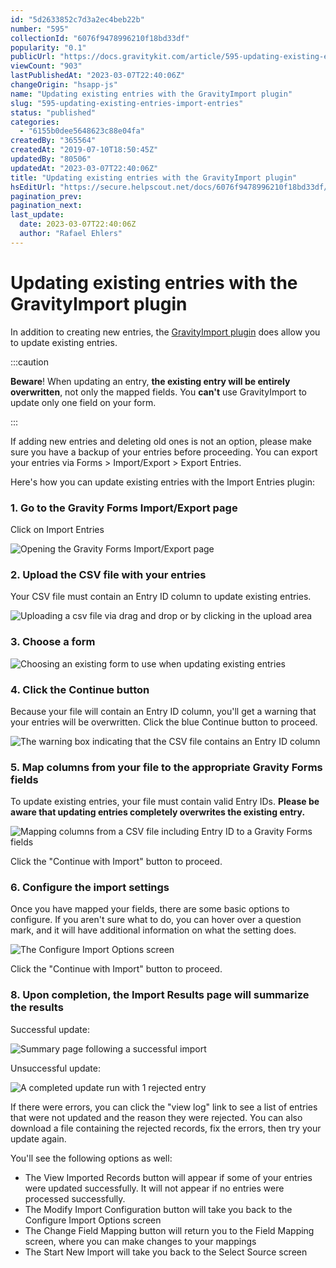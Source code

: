 ```yaml
---
id: "5d2633852c7d3a2ec4beb22b"
number: "595"
collectionId: "6076f9478996210f18bd33df"
popularity: "0.1"
publicUrl: "https://docs.gravitykit.com/article/595-updating-existing-entries-import-entries"
viewCount: "903"
lastPublishedAt: "2023-03-07T22:40:06Z"
changeOrigin: "hsapp-js"
name: "Updating existing entries with the GravityImport plugin"
slug: "595-updating-existing-entries-import-entries"
status: "published"
categories: 
  - "6155b0dee5648623c88e04fa"
createdBy: "365564"
createdAt: "2019-07-10T18:50:45Z"
updatedBy: "80506"
updatedAt: "2023-03-07T22:40:06Z"
title: "Updating existing entries with the GravityImport plugin"
hsEditUrl: "https://secure.helpscout.net/docs/6076f9478996210f18bd33df/article/5d2633852c7d3a2ec4beb22b"
pagination_prev: 
pagination_next: 
last_update:
  date: 2023-03-07T22:40:06Z
  author: "Rafael Ehlers"
---
```


# Updating existing entries with the GravityImport plugin

In addition to creating new entries, the [GravityImport plugin](https://www.gravitykit.com/extensions/gravity-forms-entry-importer/) does allow you to update existing entries.


:::caution

**Beware**! When updating an entry, **the existing entry will be entirely overwritten**, not only the mapped fields. You **can't** use GravityImport to update only one field on your form.

:::

  If adding new entries and deleting old ones is not an option, please make sure you have a backup of your entries before proceeding. You can export your entries via Forms &gt; Import/Export &gt; Export Entries.

Here's how you can update existing entries with the Import Entries plugin:

### 1. Go to the Gravity Forms Import/Export page

Click on Import Entries

![Opening the Gravity Forms Import/Export page](https://s3.amazonaws.com/helpscout.net/docs/assets/54c58489e4b051242988532c/images/5db09b4304286364bc90cb60/file-cs8IjtHW7C.png)

### 2. Upload the CSV file with your entries

Your CSV file must contain an Entry ID column to update existing entries.

![Uploading a csv file via drag and drop or by clicking in the upload area](https://s3.amazonaws.com/helpscout.net/docs/assets/54c58489e4b051242988532c/images/5db09bdf04286364bc90cb6d/file-6v8bhFStji.png)

### 3. Choose a form

![Choosing an existing form to use when updating existing entries](https://s3.amazonaws.com/helpscout.net/docs/assets/54c58489e4b051242988532c/images/5db09d3704286364bc90cb7e/file-TT0mWCiXq8.png)

### 4. Click the Continue button

Because your file will contain an Entry ID column, you'll get a warning that your entries will be overwritten. Click the blue Continue button to proceed.

![The warning box indicating that the CSV file contains an Entry ID column](https://s3.amazonaws.com/helpscout.net/docs/assets/54c58489e4b051242988532c/images/5db09dd304286364bc90cb85/file-nPuA0wecBw.png)

### 5. Map columns from your file to the appropriate Gravity Forms fields

To update existing entries, your file must contain valid Entry IDs. **Please be aware that updating entries completely overwrites the existing entry.**

![Mapping columns from a CSV file including Entry ID to a Gravity Forms fields](https://s3.amazonaws.com/helpscout.net/docs/assets/54c58489e4b051242988532c/images/5db09ef62c7d3a7e9ae2f06b/file-RkrtlzMuYj.png)

Click the "Continue with Import" button to proceed.

### 6. Configure the import settings

Once you have mapped your fields, there are some basic options to configure. If you aren't sure what to do, you can hover over a question mark, and it will have additional information on what the setting does.

![The Configure Import Options screen](https://s3.amazonaws.com/helpscout.net/docs/assets/54c58489e4b051242988532c/images/5db09fb404286364bc90cbac/file-8OTEnK6FkO.png)

Click the "Continue with Import" button to proceed.

### 8. Upon completion, the Import Results page will summarize the results

Successful update:

![Summary page following a successful import](https://s3.amazonaws.com/helpscout.net/docs/assets/54c58489e4b051242988532c/images/5db0a0b604286364bc90cbb7/file-UP4U5ticOs.png)

Unsuccessful update:

![A completed update run with 1 rejected entry](https://s3.amazonaws.com/helpscout.net/docs/assets/54c58489e4b051242988532c/images/5db0b4a92c7d3a7e9ae2f178/file-1jJR8xLPUo.png)

If there were errors, you can click the "view log" link to see a list of entries that were not updated and the reason they were rejected. You can also download a file containing the rejected records, fix the errors, then try your update again.

You'll see the following options as well:

- The View Imported Records button will appear if some of your entries were updated successfully. It will not appear if no entries were processed successfully.
- The Modify Import Configuration button will take you back to the Configure Import Options screen
- The Change Field Mapping button will return you to the Field Mapping screen, where you can make changes to your mappings
- The Start New Import will take you back to the Select Source screen